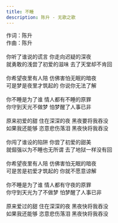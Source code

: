 ```yaml
---
title: 不睡
description: 陈升 - 无歌之歌
---
```


作词：陈升<br />作曲：陈升<br /><br />你听了谁说的谎言 你走向迟疑的深夜<br />就勇敢的浅尝了初爱的滋味 去了天堂却不肯回<br /><br />你希望夜里有人陪 仿佛害怕无眠的暗夜<br />可是梦是夜里才筑起的 你说你无法了解<br /><br />你不睡是为了谁 情人都有不睡的原罪<br />你守到天光不做梦 怕梦醒了人事已非<br /><br />原来初爱的甜 住在深深的夜 黑夜要将我吞没<br />如果我还能够 恣意悲伤落泪 黑夜快将我吞没<br /><br />你闯了谁设的陷阱 你尝了初爱的甜美<br />就倔强以为不睡也无所谓 去了地狱一样没有回<br /><br />你希望夜里有人陪 仿佛害怕无眠的暗夜<br />可是苦是初爱才筑起的 你就不愿意谅解<br /><br />你不睡是为了谁 情人都有守夜的原罪<br />你守到天光为了不做梦 怕梦醒了人事已非<br /><br />原来爱过的甜 住在深深的夜 黑夜快将我吞没<br />如果我还能够 恣意悲伤落泪 黑夜快将我吞没